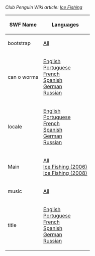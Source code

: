 ''Club Penguin Wiki article: [[clubpenguinwiki:Ice Fishing|Ice Fishing]]''

<center>
{|class="wikitable" border="1"
!SWF Name
!Languages
|-
|bootstrap||[[Media:GamesIceFishingBootstrap.swf|All]]
|-
|can o worms||[[Media:GamesIceFishingLangENCanOWorms.swf|English]]<br>[[Media:GamesIceFishingLangESCanOWorms.swf|Portuguese]]<br>[[Media:GamesIceFishingLangENCanOWorms.swf|French]]<br>[[Media:GamesIceFishingLangESCanOWorms.swf|Spanish]]<br>[[Media:GamesIceFishingLangDECanOWorms.swf|German]]<br>[[Media:GamesIceFishingLangENCanOWorms.swf|Russian]]
|-
|locale||[[Media:GamesIceFishingLangENLocale.swf|English]]<br>[[Media:GamesIceFishingLangPTLocale.swf|Portuguese]]<br>[[Media:GamesIceFishingLangFRLocale.swf|French]]<br>[[Media:GamesIceFishingLangESLocale.swf|Spanish]]<br>[[Media:GamesIceFishingLangDELocale.swf|German]]<br>[[Media:GamesIceFishingLangRULocale.swf|Russian]]
|-
|Main||[[Media:GamesIceFishingMain.swf|All]]<br>[[Media:IceFishing2006.swf|Ice Fishing (2006)]]<br>[[Media:IceFishing2008.swf|Ice Fishing (2008)]]
|-
|music||[[Media:Music103.swf|All]]
|-
|title||[[Media:GamesIceFishingLangDETitle.swf|English]]<br>[[Media:GamesIceFishingLangFRTitle.swf|Portuguese]]<br>[[Media:GamesIceFishingLangFRTitle.swf|French]]<br>[[Media:GamesIceFishingLangESTitle.swf|Spanish]]<br>[[Media:GamesIceFishingLangDETitle.swf|German]]<br>[[Media:GamesIceFishingLangRUTitle.swf|Russian]]
|}
</center>
